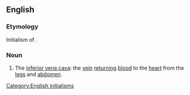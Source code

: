 ==English==
{{wikipedia|inferior vena cava}}

===Etymology===
Initialism of {{term|inferior|<u>i</u>nferior}} {{term|vena|<u>v</u>ena}} {{term|cava|<u>c</u>ava}}.

===Noun===
{{en-noun}}

# {{anatomy}} The [[inferior vena cava]]: the [[vein]] [[return]]ing [[blood]] to the [[heart]] from the [[legs]] and [[abdomen]].

[[Category:English initialisms]]